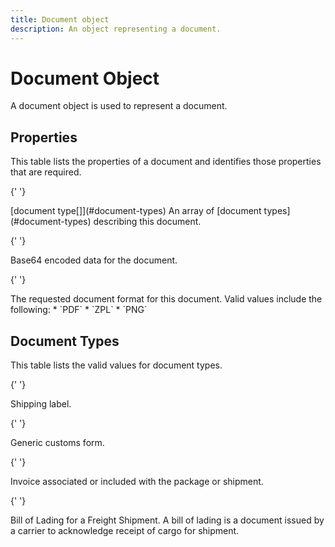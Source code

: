 ```yaml
---
title: Document object
description: An object representing a document.
---
```


# Document Object

A document object is used to represent a document.

## Properties

This table lists the properties of a document and identifies those properties that are required.

<Reference>

{' '}

<Field name="type" required={true}>
  <Type>[document type[]](#document-types)</Type>
  <Description>
    An array of [document types](#document-types) describing this document.
  </Description>
</Field>

{' '}

<Field name="data" type="string" required={true}>
  <Description>Base64 encoded data for the document.</Description>
</Field>

{' '}

<Field name="format" type="string" required={true}>
  <Description>
    The requested document format for this document. Valid values include the
    following: * `PDF` * `ZPL` * `PNG`
  </Description>
</Field>

</Reference>

## Document Types

This table lists the valid values for document types.

<Reference>

{' '}

<Field name="label">
  <Description>Shipping label.</Description>
</Field>

{' '}

<Field name="customs_form">
  <Description>Generic customs form.</Description>
</Field>

{' '}

<Field name="commercial_invoice">
  <Description>
    Invoice associated or included with the package or shipment.
  </Description>
</Field>

{' '}

<Field name="bill_of_lading">
  <Description>
    Bill of Lading for a Freight Shipment. A bill of lading is a document issued
    by a carrier to acknowledge receipt of cargo for shipment.
  </Description>
</Field>

</Reference>
